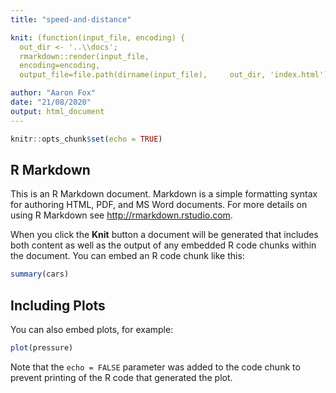 ```yaml
---
title: "speed-and-distance"

knit: (function(input_file, encoding) {
  out_dir <- '..\\docs';
  rmarkdown::render(input_file,
  encoding=encoding,
  output_file=file.path(dirname(input_file),     out_dir, 'index.html'))})

author: "Aaron Fox"
date: "21/08/2020"
output: html_document
---
```


```r
knitr::opts_chunk$set(echo = TRUE)
```

## R Markdown

This is an R Markdown document. Markdown is a simple formatting syntax for authoring HTML, PDF, and MS Word documents. For more details on using R Markdown see <http://rmarkdown.rstudio.com>.

When you click the **Knit** button a document will be generated that includes both content as well as the output of any embedded R code chunks within the document. You can embed an R code chunk like this:

```r
summary(cars)
```

## Including Plots

You can also embed plots, for example:

```r
plot(pressure)
```

Note that the `echo = FALSE` parameter was added to the code chunk to prevent printing of the R code that generated the plot.
